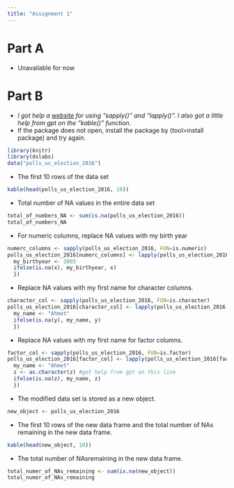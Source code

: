 ```yaml
---
title: "Assignment 1"
---
```


# Part A

-   Unavailable for now

# Part B

-   *I got help a [website](https://rnotlari.netlify.app/post/2020-10-17-hangi-apply-fonksiyonunu-kullan%C4%B1r%C4%B1z/) for using "sapply()" and "lapply()". I also got a little help from gpt on the "kable()" function.*
-   If the package does not open, install the package by (tool\>install package) and try again.

```r
library(knitr)
library(dslabs)  
data("polls_us_election_2016")
```

-   The first 10 rows of the data set

```r
kable(head(polls_us_election_2016, 10))
```

-   Total number of NA values in the entire data set

```r
total_of_numbers_NA <- sum(is.na(polls_us_election_2016))
total_of_numbers_NA
```

-   For numeric columns, replace NA values with my birth year

```r
numerc_columns <- sapply(polls_us_election_2016, FUN=is.numeric) 
polls_us_election_2016[numerc_columns] <- lapply(polls_us_election_2016[numerc_columns], function(x) {
  my_birthyear <- 2003
  ifelse(is.na(x), my_birthyear, x)
  })
```

-   Replace NA values with my first name for character columns.

```r
character_col <- sapply(polls_us_election_2016, FUN=is.character)
polls_us_election_2016[character_col] <- lapply(polls_us_election_2016[character_col], function(y) {  #sapply() da lapply() da denedim
  my_name <- "Ahmet"
  ifelse(is.na(y), my_name, y)
  })
```

-   Replace NA values with my first name for factor columns.

```r
factor_col <- sapply(polls_us_election_2016, FUN=is.factor)
polls_us_election_2016[factor_col] <- lapply(polls_us_election_2016[factor_col], function(z) {  #sapply() da lapply() da denedim
  my_name <- "Ahmet"
  z <- as.character(z) #got help from gpt on this line
  ifelse(is.na(z), my_name, z)
  })
```

-   The modified data set is stored as a new object.

```r
new_object <- polls_us_election_2016
```

-   The first 10 rows of the new data frame and the total number of NAs remaining in the new data frame.

```r
kable(head(new_object, 10))
```

-   The total number of NAsremaining in the new data frame.

```r
total_numer_of_NAs_remaining <- sum(is.na(new_object))
total_numer_of_NAs_remaining
```
